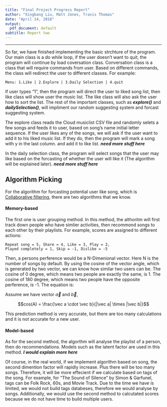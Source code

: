 ```yaml
---
title: "Final Project Progress Report"
author: "Xingbang Liu, Matt Jones, Travis Thomas"
date: "April 14, 2018"
output:
  pdf_document: default
subtitle: Report two
---
```

***

  So far, we have finished implementing the basic strchture of the program. Our main class is a do while loop, if the user doesn't want to quit, the program will continue by load coversation class. Conversation class is a class that will require commands from user. Based on different commands, the class will redirect the user to different classes. For example: 

```
Menu: 1.Like | 2.Explore | 3.Daily Selection | 4.quit
```

If user types "1", then the program will direct the user to liked song list, then like class will show user the music list. The like class will also ask the user how to sort the list.  The rest of the important classes, such as ***explore()*** and ***dailySelection()***, will impliment our random suggesting system and forcast suggesting system. 

The explore class reads the Cloud musiclist CSV file and randomly selets a few songs and feeds it to user, based on song's name initial letter sequence. If the user likes any of the songs, we will ask if the user want to add it to his liked music list. If they do, then the program will mark a song with y in the last column. and add it to like list. ***need more stuff here***

In the daily selection class, the program will select songs that the user may like based on the forcasting of whether the user will like it (The algorithm will be explained later). ***need more stuff here***

## Algorithm Picking

  For the algorithm for forcasting potential user like song, which is [Collaborative filtering](https://en.wikipedia.org/wiki/Collaborative_filtering), there are two algorithms that we know. 
  
#### Memory-based

  The first one is user grouping method. In this method, the althoritm will first track down people who have simlier activities, then recommond songs to each other by their playlists. For example, scores are assigned to different actions:

```
Repeat song = 5, Share = 4, Like = 3, Play = 2, 
Played completely = 1, Skip = -1, Dislike = -5
```

Then, a persons perference would be a N-Dimenional vector. Here N is the number of songs by default. By using the cosine of the vector angle, which is generated by two vector, we can know how similar two users can be. The cosine of 0 degree, which means two people are exactly the same, is 1. The cosine of 180 degree, which means two people have the opposite perference, is -1. The equation is:

Assume we have vector $\vec a$ and $\vec b$,

$$cos(A) = \frac{\vec a \cdot \vec b}{|\vec a| \times |\vec b|}$$

This prediction method is very accurate, but there are too many calculations and it is not accurate for a new user. 

#### Model-based

  As for the second method, the algorthm will analyse the playlist of a person, then do recommendations. Models such as the latent factor are used in this method. ***I would explain more here***

  Of course, in the real world, if we implement algorithm based on song, the second dimention factor will rapidly increase. Plus there will be too many songs. Therefore, it will be more effecient if we calculate based on tags of the song. For example, for "The Sound of Silence" by Simon & Garfunel, tags can be Folk Rock, 60s, and Movie Track. Due to the time we have is limited, we would not build tags databeses, therefore we would analyse by songs. Additionally, we would use the second method to calcutated scores because we do not have time to build multiple users.
